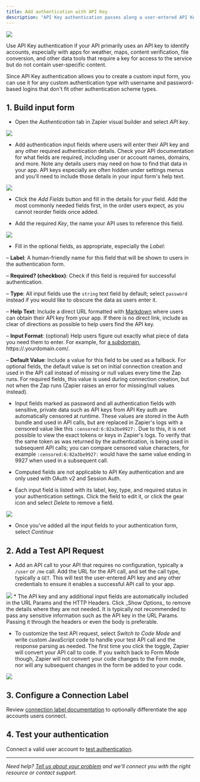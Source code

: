 ```yaml
---
title: Add authentication with API Key
description: "API Key authentication passes along a user-entered API Key with every API call. In your Zapier integration using API Key authentication, the API key—and optionally any other data your API needs—is included every time a Zap step runs."
---
```

<Frame caption="_Example API Key auth screen for users inside Zapier_">
<img src="https://cdn.zapier.com/storage/photos/19467b7d1852276b766b373373fd069c.png" /> </Frame>

Use API Key authentication if your API primarily uses an API key to identify accounts, especially with apps for weather, maps, content verification, file conversion, and other data tools that require a key for access to the service but do not contain user-specific content.

Since API Key authentication allows you to create a custom input form, you can use it for any custom authentication type with username and password-based logins that don't fit other authentication scheme types.

## 1\. Build input form

*   Open the _Authentication_ tab in Zapier visual builder and select _API key_.
<Frame>
<img src="/images/283f4595d4e25caee8256b2727eebb6d.png" /> </Frame>

*   Add authentication input fields where users will enter their API key and any other required authentication details. Check your API documentation for what fields are required, including user or account names, domains, and more. Note any details users may need on how to find that data in your app. API keys especially are often hidden under settings menus and you'll need to include those details in your input form's help text.
<Frame>
<img src="/images/8de37a192b7d50162a7a115281d4a388.png" /> </Frame>

*   Click the _Add Fields_ button and fill in the details for your field. Add the most commonly needed fields first, in the order users expect, as you cannot reorder fields once added.

*   Add the required _Key_, the name your API uses to reference this field.

<Frame>
<img src="/images/d122ac64a68b926bacd5b4e0954ead2c.png" /> </Frame>

*   Fill in the optional fields, as appropriate, especially the _Label_:

– **Label**: A human-friendly name for this field that will be shown to users in the authentication form.

– **Required? (checkbox)**: Check if this field is required for successful authentication.

– **Type**: All input fields use the `string` text field by default; select `password` instead if you would like to obscure the data as users enter it.

– **Help Text**: Include a direct URL formatted with [Markdown](https://zapier.com/blog/beginner-ultimate-guide-markdown/) where users can obtain their API key from your app. If there is no direct link, include as clear of directions as possible to help users find the API key.

– **Input Format**: (optional) Help users figure out exactly what piece of data you need them to enter. For example, for [a subdomain](/platform/build/subdomain-validation), https://.yourdomain.com/.

– **Default Value**: Include a value for this field to be used as a fallback. For optional fields, the default value is set on initial connection creation and used in the API call instead of missing or null values every time the Zap runs. For required fields, this value is used during connection creation, but not when the Zap runs (Zapier raises an error for missing/null values instead).

*   Input fields marked as password and all authentication fields with sensitive, private data such as API keys from API Key auth are automatically censored at runtime. These values are stored in the Auth bundle and used in API calls, but are replaced in Zapier's logs with a censored value like this `:censored:6:82a3be9927:`. Due to this, it is not possible to view the exact tokens or keys in Zapier's logs. To verify that the same token as was returned by the authentication, is being used in subsequent API calls; you can compare censored value characters, for example `:censored:6:82a3be9927:` would have the same value ending in 9927 when used in a subsequent call.

*   Computed fields are not applicable to API Key authentication and are only used with OAuth v2 and Session Auth.

*   Each input field is listed with its label, key, type, and required status in your authentication settings. Click the field to edit it, or click the gear icon and select _Delete_ to remove a field.

<Frame>
<img src="/images/b27d364f2dd6ef2c1701c8b094a7ada0.png" /> </Frame>

*   Once you've added all the input fields to your authentication form, select _Continue_

## 2\. Add a Test API Request

*   Add an API call to your API that requires no configuration, typically a `/user` or `/me` call. Add the URL for the API call, and set the call type, typically a `GET`. This will test the user-entered API key and any other credentials to ensure it enables a successful API call to your app.
<Frame>
<img src="/images/c4c58979ddcf7eb8a462ac5ff7a37348.png" /> </Frame>
*   The API key and any additional input fields are automatically included in the URL Params and the HTTP Headers. Click _Show Options_ to remove the details where they are not needed. It is typically not recommended to pass any sensitive information such as the API key in the URL Params. Passing it through the headers or even the body is preferable.

*   To customize the test API request, select _Switch to Code Mode_ and write custom JavaScript code to handle your test API call and the response parsing as needed. The first time you click the toggle, Zapier will convert your API call to code. If you switch back to Form Mode though, Zapier will not convert your code changes to the Form mode, nor will any subsequent changes in the form be added to your code.

<Frame>
<img src="/images/b5f336f8d8642f04d99d584f04c4e334.png" /> </Frame>

## 3\. Configure a Connection Label

Review [connection label documentation](/platform/build/connection-label) to optionally differentiate the app accounts users connect.

## 4\. Test your authentication

Connect a valid user account to [test authentication](/platform/build/test-auth).

- - -
_Need help? [Tell us about your problem](https://developer.zapier.com/contact) and we'll connect you with the right resource or contact support._
